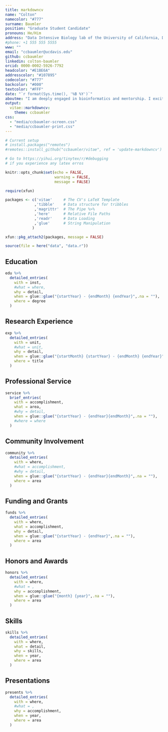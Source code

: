 ```yaml
---
title: markdowncv
name: "Colton"
namecolor: "#777"
surname: Baumler
position: "Graduate Student Candidate"
pronouns: He/Him
address: "Data Intensive Biology lab of the University of California, Davis"
#phone: +1 555 555 5555
www: ""
email: "ccbaumler@ucdavis.edu"
github: ccbaumler
linkedin: colton-baumler
orcid: 0000-0002-5926-7792
headcolor: "#E1BE6A"
addresscolor: "#107895"
codecolor: "#777"
backcolor: "#000"
textcolor: "#FFF"
date: "`r format(Sys.time(), '%B %Y')`"
aboutme: "I am deeply engaged in bioinformatics and mentorship. I excitedly wrangle data, craft software, and create dynamic mentorship opportunities."
output:
  vitae::markdowncv:
    theme: ccbaumler
css:
  - "media/ccbaumler-screen.css"
  - "media/ccbaumler-print.css"
---
```


```r
# Current setup
# install.packages("remotes")
#remotes::install_github("ccbaumler/vitae", ref = 'update-markdowncv')

# Go to https://yihui.org/tinytex/r/#debugging
# if you experience any latex erros

knitr::opts_chunk$set(echo = FALSE,
                      warning = FALSE,
                      message = FALSE)

require(xfun)

packages <- c('vitae'     # The CV's LaTeX Template
             ,'tibble'    # Data structure for tribbles
             ,'magrittr'  # The Pipe %>%
             ,'here'      # Relative File Paths
             ,'readr'     # Data Loading
             ,'glue'      # String Manipulation
            )

xfun::pkg_attach2(packages, message = FALSE)

source(file = here("data", "data.r"))

```


## Education

```r

edu %>%
  detailed_entries(
    with = inst,
    #what = where,
    why = detail,
    when = glue::glue("{startYear} - {endMonth} {endYear}",.na = ""),
    where = degree
  )

```

## Research Experience

```r

exp %>%
  detailed_entries(
    with = unit,
    #what = unit,
    why = detail,
    when = glue::glue("{startMonth} {startYear} - {endMonth} {endYear}",.na = ""),
    where = title
  )

```

## Professional Service

```r

service %>%
  brief_entries(
    with = accomplishment,
    what = area,
    #why = detail,
    when = glue::glue("{startYear} - {endYear}{endMonth}",.na = ""),
    #where = where
  )

```

## Community Involvement

```r

community %>%
  detailed_entries(
    with = where,
    #what = accomplishment,
    #why = detail,
    when = glue::glue("{startYear} - {endYear}{endMonth}",.na = ""),
    where = area
  )

```

## Funding and Grants

```r

funds %>%
  detailed_entries(
    with = where,
    what = accomplishment,
    why = detail,
    when = glue::glue("{startYear} - {endYear}",.na = ""),
    where = area
  )

```

## Honors and Awards

```r

honors %>%
  detailed_entries(
    with = where,
    #what = ,
    why = accomplishment,
    when = glue::glue("{month} {year}",.na = ""),
    where = area
  )

```

## Skills

```r

skills %>%
  detailed_entries(
    with = where,
    what = detail,
    why = skills,
    when = year,
    where = area
  )

```

## Presentations

```r

presents %>%
  detailed_entries(
    with = where,
    #what = ,
    why = accomplishment,
    when = year,
    where = area
  )

```
